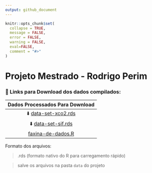 ```yaml
---
output: github_document
---
```


<!-- README.md is generated from README.Rmd. Please edit that file -->

```r
knitr::opts_chunk$set(
  collapse = TRUE,
  message = FALSE,
  error = FALSE,
  warning = FALSE,
  eval=FALSE,
  comment = "#>"
)
```

# Projeto Mestrado - Rodrigo Perim

### 🔗 Links para Download dos dados compilados:

| Dados Processados Para Download
| :---: 
| ⬇️ [data-set-xco2.rds](https://drive.google.com/file/d/1E6oYKw7WyBRcgLaiFlPP1-ZTXTG4QO-2/view?usp=sharing) 
| ⬇️ [data-set-sif.rds](https://drive.google.com/file/d/1Tvy4T2O3YwY9sQwvHnDD3sZWkoqvwZbw/view?usp=sharing)
| [faxina-de-dados.R](https://raw.githubusercontent.com/arpanosso/projeto-mestrado-perim/refs/heads/master/data-raw/faxina-de-dados.R)

Formato dos arquivos:

 > .rds (formato nativo do R para carregamento rápido)
 
 > salve os arquivos na pasta `data` do projeto
 
 
